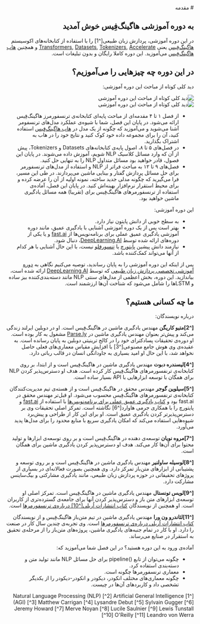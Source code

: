 <div dir="rtl">
# مقدمه

## به دوره‌ آموزشی هاگینگ‌فِیس خوش آمدید

<Youtube id="00GKzGyWFEs" />

در این دوره آموزشی، پردازش زبان طبیعی[^1] را با استفاده از کتابخانه‌های اکوسیستم [هاگینگ‌فِیس](https://huggingface.co/) یعنی [Transformers](https://github.com/huggingface/transformers), [Datasets](https://github.com/huggingface/datasets), [Tokenizers](https://github.com/huggingface/tokenizers), [Accelerate](https://github.com/huggingface/accelerate) و همچنین [هاب هاگینگ‌فِیس](https://huggingface.co/models) می‌آموزید. این دوره کاملا رایگان و بدون تبلیغات است.

## در این دوره چه چیزهایی را می‌آموزیم؟

دید کلی کوتاه از مباحث این دوره آموزشی:

<div class="flex justify-center">
<img class="block dark:hidden" src="https://huggingface.co/datasets/huggingface-course/documentation-images/resolve/main/en/chapter1/summary.svg" alt="دید کلی کوتاه از مباحث این دوره آموزشی">
<img class="hidden dark:block" src="https://huggingface.co/datasets/huggingface-course/documentation-images/resolve/main/en/chapter1/summary-dark.svg" alt="دید کلی کوتاه از مباحث این دوره آموزشی">
</div>

- از فصل ۱ تا ۴ مقدمه‌ای از مباحث‌ پایه‌‌ای کتابخانه‌ی ترنسفورمرز هاگینگ‌فِیس ارائه می‌شود. در پایان این فصل، شما با شیوه‌ی عملکرد مدل‌های ترنسفومر آشنا می‌شوید و می‌آموزید که چگونه از یک مدل در [هاب هاگینگ‌فِیس](https://huggingface.co/models) استفاده کنید، آن را برای مجموعه داده خود کوک کنید و نتایج خود را در هاب به اشتراک بگذارید.
- در فصل‌های ۵ تا ۸، اصول پایه‌‌ی کتابخانه‌های Datasets و Tokenizers، پیش از آن که وارد مسائل کلاسیک NLP شویم،‌ آموزش داده می‌شوند. در پایان این فصول، قادر خواهید بود مسائل متداول NLP را به تنهایی حل کنید.
- فصل‌های ۹ تا ۱۲ به مباحث فراتر از NLP و استفاده از مدل‌های ترنسفورمر برای حل مسائل پردازش گفتار و بینایی ماشین می‌پردازند. در طی این مسیر، فرا می‌گیرید که چگونه مدلی جدید ساخته، نمونه اولیه از آن را عرضه کرده و برای محیط استقرار نرم‌افزار بهینه‌اش کنید. در پایان این فصل، آماده‌ی استفاده از ترنسفورمرهای هاگینگ‌فِیس برای (تقریبا) همه مسائل یادگیری ماشین خواهید بود.

این دوره آموزشی:

- به سطح خوبی از دانش پایتون نیاز دارد.
- بهتر است پس از یک دوره آموزشی آشنایی با یادگیری عمیق، مانند دوره آموزشی یادگیری عمیق عملی برای برنامه‌نویس‌ها از [fast.ai](https://www.fast.ai/) و یا یکی از دوره‌های ارائه شده توسط [DeepLearning.AI](https://www.deeplearning.ai/)، دنبال شود.
- نیازمند دانش پیشین [پایتورچ](https://pytorch.org/) یا [تِنسورفِلو](https://www.tensorflow.org/) نیست، با این حال آشنایی با هر کدام از آنها می‌تواند کمک‌کننده باشد.

پس از اینکه این دوره آموزشی را به پایان رساندید، توصیه می‌کنیم نگاهی به [دوره آموزشی تخصصی پردازش زبان طبیعی](https://www.coursera.org/specializations/natural-language-processing) که توسط [DeepLearning.AI](https://www.deeplearning.ai/) ارائه شده است، بیاندازید. این دوره، بخش اعظمی از مدل‌های سنتی‌ NLP مانند دسته‌بندی‌کننده بیز ساده و LSTMها را شامل می‌شود که شناخت آن‌ها ارزشمند است.

## ما چه کسانی هستیم؟

درباره نویسندگان:

**[^2]متیو کاریگن** مهندس یادگیری ماشین در هاگینگ‌فِیس است. او در دوبلین ایرلند زندگی می‌کند و پیش‌تر بعنوان مهندس یادگیری ماشین در [Parse.ly](https://www.parse.ly/) مشغول به کار بوده است. او دوره‌ی تحقیقات پسادکترای خود را در کالج ترینیتی دوبلین به پایان رسانده است. به عقیده‌ی وی هوش جامع مصنوعی[^3] با افزایش مقیاس معماری‌های فعلی حاصل نخواهد شد، با این حال او امید بسیاری به جاودانگی انسان در قالب رباتی دارد.

**[^4]لیسندره دبوت** مهندس یادگیری ماشین در هاگینگ‌فِیس است و از ابتدا، بر روی کتابخانه‌ی ترنفسورمرهای هاگینگ‌فِیس کار کرده است. هدف او دسترس‌پذیر کردن NLP برای همگان با توسعه ابزارهایی با API بسیار ساده است.

**[^5]سیلوین گوجر** مهندس محقق در هاگینگ‌فِیس است و از هسته‌ی تیم مدیریت‌کنندگان کتابخانه‌ی ترنفسورمرهای هاگینگ‌فِیس محسوب می‌شود. او قبل‌تر مهندس محقق در fast.ai بود و [کتاب یادگیری عمیق عملی برای برنامه‌نویس‌ها](https://learning.oreilly.com/library/view/deep-learning-for/9781492045519/) با استفاده از [fast.ai](https://www.fast.ai/) و پایتورچ را با همکاری جرمی هاوارد[^6] نگاشته است. تمرکز اصلی تحقیقات وی بر دسترس‌پذیرتر کردن یادگیری عمیق است. او برای این کار از طراحی و پیش‌برد شیوه‌هایی استفاده می‌کند که امکان یادگیری سریع با منابع محدود را برای مدل‌ها پدید می‌آورد.

**[^7]مروه نویان** توسعه‌ی دهنده در هاگینگ‌فِیس است و بر روی توسعه‌ی ابزارها و تولید محتوا برای آن‌ها کار می‌کند. هدف او دسترس‌پذیر کردن یادگیری ماشین برای همگان است.

**[^8]لوسیله ساولنیر** مهندس یادگیری ماشین در هاگینگ‌فِیس است و بر روی توسعه و پشتیبانی از ابزارهای متن‌باز تمرکز دارد. وی همچنین بصورت فعالانه‌ای در بسیاری از پروژهای تحقیقاتی در حوزه پردازش زبان طبیعی، مانند یادگیری مشارکتی و بیگ‌ساینس مشارکت دارد.

**[^9]لویس تونستال** مهندس یادگیری ماشین در هاگینگ‌فِیس است. تمرکز اصلی او توسعه‌ی ابزارهای متن باز و دسترس‌پذیر کردن آنها برای جامعه‌ی گسترده‌تری از کاربران است. او همچنین از نویسندگان [کتاب انتشارات اُریلی[^10] درباره‌ی ترنسفورمرها](https://www.oreilly.com/library/view/natural-language-processing/9781098103231/) است.

**[^11]لئاندرو ون ورا** مهندس یادگیری ماشین در تیم متن‌باز هاگینگ‌فِیس و از نویسندگان [کتاب انتشارات اُریلی درباره‌ی ترنسفورمرها](https://www.oreilly.com/library/view/natural-language-processing/9781098103231/) است. وی تجربه‌ی چندین سال کار در صنعت را دارد. او با کار در تمام جنبه‌های یادگیری ماشین، پروژه‌های متن‌باز را از مرحله‌ی تحقیق به استقرار در صنایع می‌رساند.

آماده‌ی ورود به این دوره هستید؟ در این فصل شما می‌آموزید که:

- چگونه می‌توان از تابع <span dir="ltr">pipeline()</span> برای حل مسائل NLP مانند تولید متن و دسته‌بندی استفاده کرد.
- معماری ترنسفورمرها چگونه است.
- چگونه معماری‌های مختلف انکودر، دیکودر و انکودر-دیکودر را از یکدیگر تشخصی داد و کاربردهای آن‌ها در چیست.

[^1] Natural Language Processing (NLP)
[^2] Artificial General Intelligence (AGI)
[^3] Matthew Carrigan
[^4] Lysandre Debut
[^5] Sylvain Gugger
[^6] Jeremy Howard
[^7] Merve Noyan
[^8] Lucile Saulnier
[^9] Lewis Tunstall
[^10] O'Reilly
[^11] Leandro von Werra

</div>
